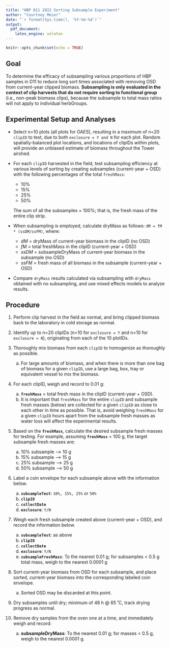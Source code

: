 ```yaml
---
title: "HBP D11 2022 Sorting Subsample Experiment"
author: "Courtney Meier"
date: "`r format(Sys.time(), '%Y-%m-%d')`"
output: 
  pdf_document: 
    latex_engine: xelatex
---
```


```r
knitr::opts_chunk$set(echo = TRUE)
```

##  Goal
To determine the efficacy of subsampling various proportions of HBP samples in D11 to reduce long sort times associated with removing OSD from current-year clipped biomass. **Subsampling is only evaluated in the context of clip harvests that do not require sorting to functional group** (i.e., non-peak biomass clips), because the subsample to total mass ratios will not apply to individual herbGroups.

##  Experimental Setup and Analyses

* Select n=10 plots (all plots for OAES), resulting in a maximum of n=20 `clipID` to test, due to both `exclosure = Y and N` for each plot. Random spatially-balanced plot locations, and locations of clipIDs within plots, will provide an unbiased estimate of biomass throughout the Tower airshed.

* For each `clipID` harvested in the field, test subsampling efficiency at various levels of sorting by creating subsamples (current-year + OSD) with the following percentages of the total `freshMass`:
    - 10%
    - 15%
    - 25%
    - 50%
    
    The sum of all the subsamples = 100%; that is, the fresh mass of the entire clip strip.

* When subsampling is employed, calculate dryMass as follows: `dM = fM * (ssDM/ssFM)`, where:
    - *dM* = dryMass of current-year biomass in the clipID (no OSD)
    - *fM* = total freshMass in the clipID (current-year + OSD)
    - *ssDM* = subsampleDryMass of current-year biomass in the subsample (no OSD)
    - *ssFM* = fresh mass of all biomass in the subsample (current-year + OSD)

* Compare `dryMass` results calculated via subsampling with `dryMass` obtained with no subsampling, and use mixed effects models to analyze results.

##  Procedure

1. Perform clip harvest in the field as normal, and bring clipped biomass back to the laboratory in cold storage as normal.

1. Identify up to n=20 clipIDs (n=10 for `exclosure = Y` and n=10 for `exclosure = N`), originating from each of the 10 plotIDs.

1. Thoroughly mix biomass from each `clipID` to homogenize as thoroughly as possible.
    a. For large amounts of biomass, and when there is more than one bag of biomass for a given `clipID`, use a large bag, box, tray or equivalent vessel to mix the biomass.

1. For each clipID, weigh and record to 0.01 g:
    a. **`freshMass`** = total fresh mass in the clipID (current-year + OSD).
    a. It is important that `freshMass` for the entire `clipID` and subsample fresh masses (below) are collected for a given `clipID` as close to each other in time as possible. That is, avoid weighing `freshMass` for a given `clipID` hours apart from the subsample fresh masses as water loss will affect the experimental results.

1. Based on the **`freshMass`**, calculate the desired subsample fresh masses for testing. For example, assuming **`freshMass`** = 100 g, the target subsample fresh masses are:
    a. 10% subsample --> 10 g
    a. 15% subsample --> 15 g
    a. 25% subsample --> 25 g
    a. 50% subsample --> 50 g

1. Label a coin envelope for each subsample above with the information below.
    a. **`subsampleTest`**: `10%, 15%, 25%` or `50%`
    a. **`clipID`**
    a. **`collectDate`**
    a. **`exclosure`**: `Y/N`

1. Weigh each fresh subsample created above (current-year + OSD), and record the information below.
    a. **`subsampleTest`**: as above
    a. **`clipID`**
    a. **`collectDate`**
    a. **`exclosure`**: `Y/N`
    a. **`subsampleFreshMass`**: To the nearest 0.01 g; for subsamples < 0.5 g total mass, weigh to the nearest 0.0001 g

1. Sort current-year biomass from OSD for each subsample, and place sorted, current-year biomass into the corresponding labeled coin envelope.
    a. Sorted OSD may be discarded at this point.

1. Dry subsamples until dry; minimum of 48 h @ 65 ˚C, track drying progress as normal.

1. Remove dry samples from the oven one at a time, and immediately weigh and record:
    a. **subsampleDryMass**: To the nearest 0.01 g; for masses < 0.5 g, weigh to the nearest 0.0001 g.
    

